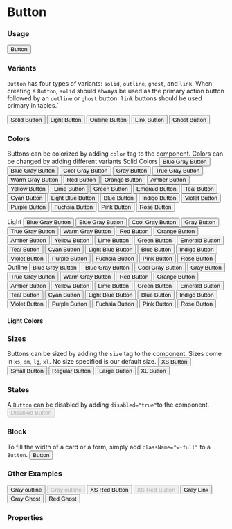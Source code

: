 

<Meta title="Button" component={Button} />

# Button

### Usage
<Preview>
  <Button>Button</Button>
</Preview>

### Variants
`Button` has four types of  variants: `solid`,
`outline`, `ghost`, and `link`. When creating a `Button`,
`solid` should always be used as the primary action button
followed by an `outline` or `ghost` button.  `link`
buttons should be used primary in tables.`

<Preview>
  <Button variant="solid">Solid Button</Button>
  <Button variant="light">Light Button</Button>
  <Button variant="outline">Outline Button</Button>
  <Button variant="link">Link Button</Button>
  <Button variant="ghost">Ghost Button</Button>
</Preview>


### Colors
Buttons can be colorized by adding `color` tag to the component. Colors can be changed by adding different variants
<Preview>
  <Flex>
    <FlexItem className="flex-col space-y-4">
      Solid Colors
      <Button color="blueGray">Blue Gray Button</Button>
      <Button color="coolGray">Blue Gray Button</Button>
      <Button color="coolGray">Cool Gray Button</Button>
      <Button color="gray">Gray Button</Button>
      <Button color="trueGray">True Gray Button</Button>
      <Button color="warmGray">Warm Gray Button</Button>
      <Button color="red">Red Button</Button>
      <Button color="orange">Orange Button</Button>
      <Button color="amber">Amber Button</Button>
      <Button color="yellow">Yellow Button</Button>
      <Button color="lime">Lime Button</Button>
      <Button color="green">Green Button</Button>
      <Button color="emerald">Emerald Button</Button>
      <Button color="teal">Teal Button</Button>
      <Button color="cyan">Cyan Button</Button>
      <Button color="lightBlue">Light Blue Button</Button>
      <Button color="blue">Blue Button</Button>
      <Button color="indigo">Indigo Button</Button>
      <Button color="violet">Violet Button</Button>
      <Button color="purple">Purple Button</Button>
      <Button color="fuchsia">Fuchsia Button</Button>
      <Button color="pink">Pink Button</Button>
      <Button color="rose">Rose Button</Button>
    </FlexItem>
    <div className="flex-col  space-y-4">
      Light
      <Button color="blueGray" variant="light">Blue Gray Button</Button>
      <Button color="coolGray" variant="light">Blue Gray Button</Button>
      <Button color="coolGray" variant="light">Cool Gray Button</Button>
      <Button color="gray" variant="light">Gray Button</Button>
      <Button color="trueGray" variant="light">True Gray Button</Button>
      <Button color="warmGray" variant="light">Warm Gray Button</Button>
      <Button color="red" variant="light">Red Button</Button>
      <Button color="orange" variant="light">Orange Button</Button>
      <Button color="amber" variant="light">Amber Button</Button>
      <Button color="yellow" variant="light">Yellow Button</Button>
      <Button color="lime" variant="light">Lime Button</Button>
      <Button color="green" variant="light">Green Button</Button>
      <Button color="emerald" variant="light">Emerald Button</Button>
      <Button color="teal" variant="light">Teal Button</Button>
      <Button color="cyan" variant="light">Cyan Button</Button>
      <Button color="lightBlue" variant="light">Light Blue Button</Button>
      <Button color="blue" variant="light">Blue Button</Button>
      <Button color="indigo" variant="light">Indigo Button</Button>
      <Button color="violet" variant="light">Violet Button</Button>
      <Button color="purple" variant="light">Purple Button</Button>
      <Button color="fuchsia" variant="light">Fuchsia Button</Button>
      <Button color="pink" variant="light">Pink Button</Button>
      <Button color="rose" variant="light">Rose Button</Button>
    </div>
    <div className="flex-col space-y-4">
      Outline
      <Button color="blueGray" variant="outline">Blue Gray Button</Button>
      <Button color="coolGray" variant="outline">Blue Gray Button</Button>
      <Button color="coolGray" variant="outline">Cool Gray Button</Button>
      <Button color="gray" variant="outline">Gray Button</Button>
      <Button color="trueGray" variant="outline">True Gray Button</Button>
      <Button color="warmGray" variant="outline">Warm Gray Button</Button>
      <Button color="red" variant="outline">Red Button</Button>
      <Button color="orange" variant="outline">Orange Button</Button>
      <Button color="amber" variant="outline">Amber Button</Button>
      <Button color="yellow" variant="outline">Yellow Button</Button>
      <Button color="lime" variant="outline">Lime Button</Button>
      <Button color="green" variant="outline">Green Button</Button>
      <Button color="emerald" variant="outline">Emerald Button</Button>
      <Button color="teal" variant="outline">Teal Button</Button>
      <Button color="cyan" variant="outline">Cyan Button</Button>
      <Button color="lightBlue" variant="outline">Light Blue Button</Button>
      <Button color="blue" variant="outline">Blue Button</Button>
      <Button color="indigo" variant="outline">Indigo Button</Button>
      <Button color="violet" variant="outline">Violet Button</Button>
      <Button color="purple" variant="outline">Purple Button</Button>
      <Button color="fuchsia" variant="outline">Fuchsia Button</Button>
      <Button color="pink" variant="outline">Pink Button</Button>
      <Button color="rose" variant="outline">Rose Button</Button>
    </div>
  </Flex>
</Preview>

#### Light Colors

### Sizes
Buttons can be sized by adding the `size` tag to the component. Sizes come in
`xs`, `sm`, `lg`, `xl`.  No size specified is our default size.
<Preview>
  <Button size="xs">XS Button</Button>
  <Button size="sm">Small Button</Button>
  <Button>Regular Button</Button>
  <Button size="lg">Large Button</Button>
  <Button size="xl">XL Button</Button>
</Preview>

### States
A `Button` can be disabled by adding `disabled="true"`to the component.
<Preview>
  <Button color="blue" disabled="true">Disabled Button</Button>
</Preview>

### Block
To fill the width of a card or a form, simply add `className="w-full"` to a `Button`.
<Preview>
  <Button color="blue" className="w-full">Button</Button>
</Preview>

### Other Examples
<Preview>
  <Button variant="outline" color="gray">Gray outline</Button>
  <Button variant="outline" color="gray" disabled="true">Gray outline</Button>
  <Button variant="outline" color="red" size="xs">XS Red Button</Button>
  <Button variant="outline" color="red" size="xs" disabled="true">XS Red Button</Button>
  <Button color="gray" variant="link">Gray Link</Button>
  <Button color="gray" variant="ghost">Gray Ghost</Button>
  <Button color="red" variant="ghost">Red Ghost</Button>
</Preview>

### Properties
<Props of={Button} />

